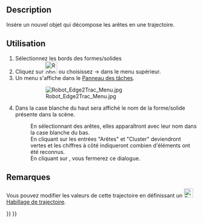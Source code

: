 <languages/>

{{Docnav/fr
|[[Robot_InsertWaypointPre/fr|Point de passage à partir d'objets présélectionnés]]
|[[Robot_TrajectoryDressUp/fr|Habillage de trajectoire]]
|[[Robot_Workbench/fr|Atelier Robot]]
|IconL=Robot_InsertWaypointPre.svg
|IconR=Robot_TrajectoryDressUp.svg
|IconC=Workbench_Robot.svg
}}

{{GuiCommand/fr
|Name=Robot Edge2Trac
|Name/fr=Robot Trajectoire à partir d'arêtes
|MenuLocation=Robot → Arêtes vers trajectoire
|Workbenches=[[Robot_Workbench/fr|Robot]]
}}

==Description==

Insère un nouvel objet qui décompose les arêtes en une trajectoire.

==Utilisation==

# Sélectionnez les bords des formes/solides
# Cliquez sur [[Image:Robot_Edge2Trac.svg|32px]] ou choisissez {{KEY|Robot}}  → {{KEY|[[Image:Robot_Edge2Trac.svg|32px]] Arêtes vers trajectoire}} dans le menu supérieur.
# Un menu s'affiche dans le [[Task_panel/fr|Panneau des tâches]].
#: [[Image:Robot_Edge2Trac_Menu.jpg]]
# Dans la case blanche du haut sera affiché le nom de la forme/solide présente dans la scène.
#: En sélectionnant des arêtes, elles apparaîtront avec leur nom dans la case blanche du bas.
#: En cliquant sur {{KEY|Appliquer}} les entrées "Arêtes" et "Cluster" deviendront vertes et les chiffres à côté indiqueront combien d'éléments ont été reconnus.
#: En cliquant sur {{KEY|OK}}, vous fermerez ce dialogue.

==Remarques==

Vous pouvez modifier les valeurs de cette trajectoire en définissant un [[Image:Robot_TrajectoryDressUp.svg|24px]] [[Robot_TrajectoryDressUp/fr|Habillage de trajectoire]].


{{Docnav/fr
|[[Robot_InsertWaypointPre/fr|Point de passage à partir d'objets présélectionnés]]
|[[Robot_TrajectoryDressUp/fr|Habillage de trajectoire]]
|[[Robot_Workbench/fr|Atelier Robot]]
|IconL=Robot_InsertWaypointPre.svg
|IconR=Robot_TrajectoryDressUp.svg
|IconC=Workbench_Robot.svg
}}

{{Robot_Tools_navi{{#translation:}}}}
{{Userdocnavi{{#translation:}}}}